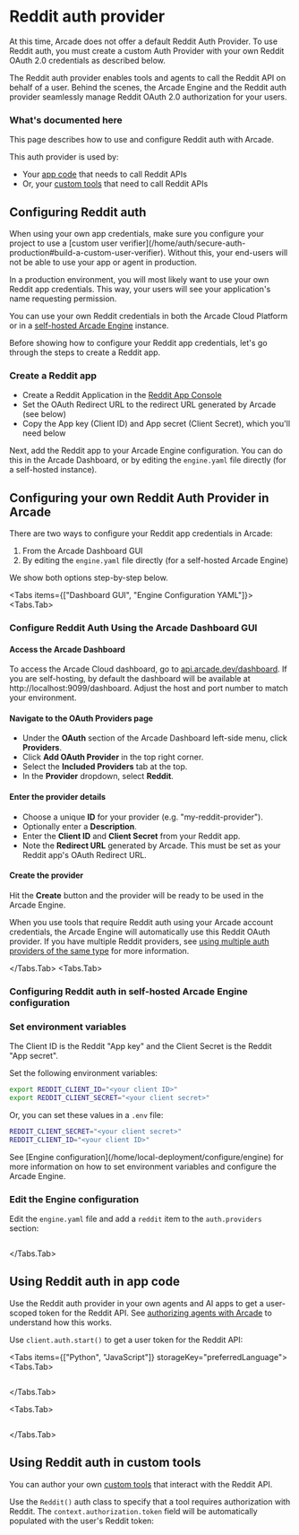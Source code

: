 
# Reddit auth provider

<Note>
  At this time, Arcade does not offer a default Reddit Auth Provider. To use
  Reddit auth, you must create a custom Auth Provider with your own Reddit OAuth
  2.0 credentials as described below.
</Note>

The Reddit auth provider enables tools and agents to call the Reddit API on behalf of a user. Behind the scenes, the Arcade Engine and the Reddit auth provider seamlessly manage Reddit OAuth 2.0 authorization for your users.

### What's documented here

This page describes how to use and configure Reddit auth with Arcade.

This auth provider is used by:

- Your [app code](#using-reddit-auth-in-app-code) that needs to call Reddit APIs
- Or, your [custom tools](#using-reddit-auth-in-custom-tools) that need to call Reddit APIs

## Configuring Reddit auth

<Note>
  When using your own app credentials, make sure you configure your project to use a [custom user verifier](/home/auth/secure-auth-production#build-a-custom-user-verifier). Without this, your end-users will not be able to use your app or agent in production.
</Note>

In a production environment, you will most likely want to use your own Reddit app credentials. This way, your users will see your application's name requesting permission.

You can use your own Reddit credentials in both the Arcade Cloud Platform or in a [self-hosted Arcade Engine](/home/local-deployment/install/local) instance.

Before showing how to configure your Reddit app credentials, let's go through the steps to create a Reddit app.

### Create a Reddit app

- Create a Reddit Application in the [Reddit App Console](https://www.reddit.com/prefs/apps)
- Set the OAuth Redirect URL to the redirect URL generated by Arcade (see below)
- Copy the App key (Client ID) and App secret (Client Secret), which you'll need below

Next, add the Reddit app to your Arcade Engine configuration. You can do this in the Arcade Dashboard, or by editing the `engine.yaml` file directly (for a self-hosted instance).

## Configuring your own Reddit Auth Provider in Arcade

There are two ways to configure your Reddit app credentials in Arcade:

1. From the Arcade Dashboard GUI
2. By editing the `engine.yaml` file directly (for a self-hosted Arcade Engine)

We show both options step-by-step below.

<Tabs items={["Dashboard GUI", "Engine Configuration YAML"]}>
<Tabs.Tab>

### Configure Reddit Auth Using the Arcade Dashboard GUI

<Steps>

#### Access the Arcade Dashboard

To access the Arcade Cloud dashboard, go to [api.arcade.dev/dashboard](https://api.arcade.dev/dashboard). If you are self-hosting, by default the dashboard will be available at http://localhost:9099/dashboard. Adjust the host and port number to match your environment.

#### Navigate to the OAuth Providers page

- Under the **OAuth** section of the Arcade Dashboard left-side menu, click **Providers**.
- Click **Add OAuth Provider** in the top right corner.
- Select the **Included Providers** tab at the top.
- In the **Provider** dropdown, select **Reddit**.

#### Enter the provider details

- Choose a unique **ID** for your provider (e.g. "my-reddit-provider").
- Optionally enter a **Description**.
- Enter the **Client ID** and **Client Secret** from your Reddit app.
- Note the **Redirect URL** generated by Arcade. This must be set as your Reddit app's OAuth Redirect URL.

#### Create the provider

Hit the **Create** button and the provider will be ready to be used in the Arcade Engine.

</Steps>

When you use tools that require Reddit auth using your Arcade account credentials, the Arcade Engine will automatically use this Reddit OAuth provider. If you have multiple Reddit providers, see [using multiple auth providers of the same type](/home/auth-providers#using-multiple-providers-of-the-same-type) for more information.

</Tabs.Tab>
<Tabs.Tab>

### Configuring Reddit auth in self-hosted Arcade Engine configuration

<Steps>

### Set environment variables

<Note>
  The Client ID is the Reddit "App key" and the Client Secret is the Reddit "App
  secret".
</Note>

Set the following environment variables:

```bash
export REDDIT_CLIENT_ID="<your client ID>"
export REDDIT_CLIENT_SECRET="<your client secret>"
```

Or, you can set these values in a `.env` file:

```bash
REDDIT_CLIENT_SECRET="<your client secret>"
REDDIT_CLIENT_ID="<your client ID>"
```

<Tip>
  See [Engine configuration](/home/local-deployment/configure/engine) for more information on how
  to set environment variables and configure the Arcade Engine.
</Tip>

### Edit the Engine configuration

Edit the `engine.yaml` file and add a `reddit` item to the `auth.providers` section:

```yaml file=<rootDir>/examples/code/integrations/reddit/config_provider.engine.yaml {3-9}

```

</Steps>

</Tabs.Tab>
</Tabs>

## Using Reddit auth in app code

Use the Reddit auth provider in your own agents and AI apps to get a user-scoped token for the Reddit API. See [authorizing agents with Arcade](/home/auth/how-arcade-helps) to understand how this works.

Use `client.auth.start()` to get a user token for the Reddit API:

<Tabs items={["Python", "JavaScript"]} storageKey="preferredLanguage">
<Tabs.Tab>

```python file=<rootDir>/examples/code/integrations/reddit/custom_auth.py {8-12}

```

</Tabs.Tab>

<Tabs.Tab>

```javascript file=<rootDir>/examples/code/integrations/reddit/custom_auth.js {8-10}

```

</Tabs.Tab>

</Tabs>

## Using Reddit auth in custom tools

You can author your own [custom tools](/home/build-tools/create-a-toolkit) that interact with the Reddit API.

Use the `Reddit()` auth class to specify that a tool requires authorization with Reddit. The `context.authorization.token` field will be automatically populated with the user's Reddit token:

```python file=<rootDir>/examples/code/integrations/reddit/custom_tool.py {5-6,9-13,20}

```
